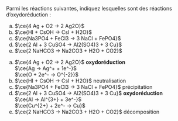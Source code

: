 ::: {.Exercise data-latex=""}

Parmi les réactions suivantes, indiquez lesquelles sont des réactions d'oxydoréduction :

a. $\ce{4 Ag + O2 -> 2 Ag2O}$
\vspace{\stretch{1}}
c. $\ce{HI + CsOH -> CsI + H2O}$
\vspace{\stretch{1}}
d. $\ce{Na3PO4 + FeCl3 -> 3 NaCl + FePO4}$
\vspace{\stretch{1}}
b. $\ce{2 Al + 3 CuSO4 -> Al2(SO4)3 + 3 Cu}$
\vspace{\stretch{1}}
e. $\ce{2 NaHCO3 -> Na2CO3 + H2O + CO2}$
\vspace{\stretch{1}}

:::

::: {.Answer data-latex=""}

a. $\ce{4 Ag + O2 -> 2 Ag2O}$ **oxydoréduction**  
$\ce{Ag -> Ag^+ + 1e^-}$  
$\ce{O + 2e^- -> O^{-2}}$
b. $\ce{HI + CsOH -> CsI + H2O}$ neutralisation
c. $\ce{Na3PO4 + FeCl3 -> 3 NaCl + FePO4}$ précipitation
d. $\ce{2 Al + 3 CuSO4 -> Al2(SO4)3 + 3 Cu}$ **oxydoréduction**  
$\ce{Al -> Al^{3+} + 3e^-}$  
$\ce{Cu^{2+} + 2e^- -> Cu}$
e. $\ce{2 NaHCO3 -> Na2CO3 + H2O + CO2}$ décomposition

:::
